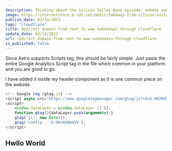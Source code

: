 ```yaml
---
description: Thinking about the Silicon Valley Bank episode, nobody and especially retail customers would ever want to get into similar situation.
image: https://internetstore.b-cdn.net/mohit/takeway-from-silicon-valley-bank-episode.png
publish_date: 03/14/2023
tags: "cloudflare"
title: Redirect domain from root to www subdomain through cloudflare
update_date: 03/14/2023
url: redirect-domain-from-root-to-www-subdomain-through-cloudflare
is_published: false
---
```

Since Astro supports Scripts tag, this should be fairly simple. Just paste the entire Google Analytics Script tag in the file which common in your platform and you are good to go.

I have added it inside my header component as it is one common piece on the website.

```js
<!-- Google tag (gtag.js) -->
<script async src="https://www.googletagmanager.com/gtag/js?id=G-90J0SNHXVV"></script>
<script>
    window.dataLayer = window.dataLayer || [];
    function gtag(){dataLayer.push(arguments);}
    gtag('js', new Date());
    gtag('config', 'G-90J0SNHXVV');
</script>
```
## Hwllo World

